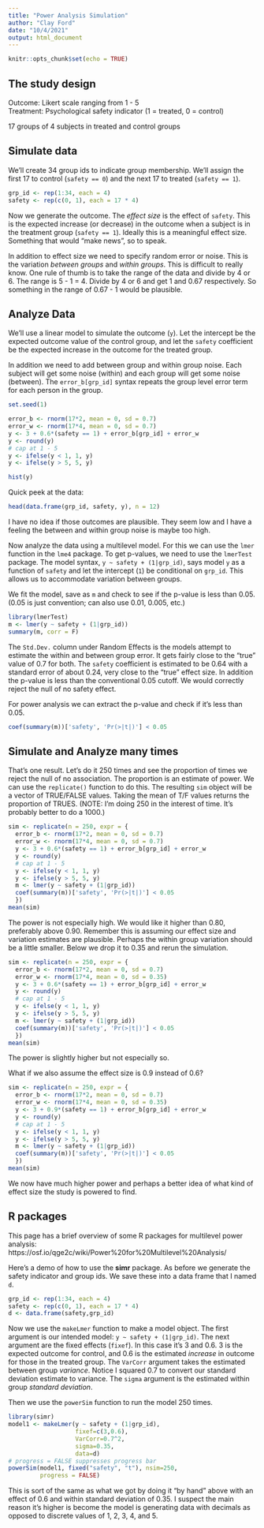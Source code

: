 ```yaml
---
title: "Power Analysis Simulation"
author: "Clay Ford"
date: "10/4/2021"
output: html_document
---
```


```r
knitr::opts_chunk$set(echo = TRUE)
```

## The study design

Outcome: Likert scale ranging from 1 - 5    
Treatment: Psychological safety indicator (1 = treated, 0 = control)   

17 groups of 4 subjects in treated and control groups

## Simulate data

We'll create 34 group ids to indicate group membership. We'll assign the first 17 to control (`safety == 0`) and the next 17 to treated (`safety == 1`).

```r
grp_id <- rep(1:34, each = 4)
safety <- rep(c(0, 1), each = 17 * 4)
```

Now we generate the outcome. The _effect size_ is the effect of `safety`. This is the expected increase (or decrease) in the outcome when a subject is in the treatment group (`safety == 1`). Ideally this is a meaningful effect size. Something that would "make news", so to speak.

In addition to effect size we need to specify random error or noise. This is the variation _between groups_ and _within groups_. This is difficult to really know. One rule of thumb is to take the range of the data and divide by 4 or 6. The range is 5 - 1 = 4. Divide by 4 or 6 and get 1 and 0.67 respectively. So something in the range of 0.67 - 1 would be plausible. 

## Analyze Data

We'll use a linear model to simulate the outcome (`y`). Let the intercept be the expected outcome value of the control group, and let the `safety` coefficient be the expected increase in the outcome for the treated group.

In addition we need to add between group and within group noise. Each subject will get some noise (within) and each group will get some noise (between). The `error_b[grp_id]` syntax repeats the group level error term for each person in the group.

```r
set.seed(1)
```


```r
error_b <- rnorm(17*2, mean = 0, sd = 0.7)
error_w <- rnorm(17*4, mean = 0, sd = 0.7)
y <- 3 + 0.6*(safety == 1) + error_b[grp_id] + error_w
y <- round(y)
# cap at 1 - 5
y <- ifelse(y < 1, 1, y)
y <- ifelse(y > 5, 5, y)

```

```r
hist(y)
```

Quick peek at the data:

```r
head(data.frame(grp_id, safety, y), n = 12)
```

I have no idea if those outcomes are plausible. They seem low and I have a feeling the between and within group noise is maybe too high.

Now analyze the data using a multilevel model. For this we can use the `lmer` function in the `lme4` package. To get p-values, we need to use the `lmerTest` package. The model syntax, `y ~ safety + (1|grp_id)`, says model `y` as a function of `safety` and let the intercept (`1`) be conditional on `grp_id`. This allows us to accommodate variation between groups. 

We fit the model, save as `m` and check to see if the p-value is less than 0.05. (0.05 is just convention; can also use 0.01, 0.005, etc.)

```r
library(lmerTest)
m <- lmer(y ~ safety + (1|grp_id))
summary(m, corr = F)
```

The `Std.Dev.` column under Random Effects is the models attempt to estimate the within and between group error. It gets fairly close to the "true" value of 0.7 for both. The `safety` coefficient is estimated to be 0.64 with a standard error of about 0.24, very close to the "true" effect size. In addition the p-value is less than the conventional 0.05 cutoff. We would correctly reject the null of no safety effect.

For power analysis we can extract the p-value and check if it's less than 0.05.

```r
coef(summary(m))['safety', 'Pr(>|t|)'] < 0.05

```

## Simulate and Analyze many times

That's one result. Let's do it 250 times and see the proportion of times we reject the null of no association. The proportion is an estimate of power. We can use the `replicate()` function to do this. The resulting `sim` object will be a vector of TRUE/FALSE values. Taking the mean of T/F values returns the proportion of TRUES. (NOTE: I'm doing 250 in the interest of time. It's probably better to do a 1000.)

```r
sim <- replicate(n = 250, expr = {
  error_b <- rnorm(17*2, mean = 0, sd = 0.7)
  error_w <- rnorm(17*4, mean = 0, sd = 0.7)
  y <- 3 + 0.6*(safety == 1) + error_b[grp_id] + error_w
  y <- round(y)
  # cap at 1 - 5
  y <- ifelse(y < 1, 1, y)
  y <- ifelse(y > 5, 5, y)
  m <- lmer(y ~ safety + (1|grp_id))
  coef(summary(m))['safety', 'Pr(>|t|)'] < 0.05
  })
mean(sim)
```

The power is not especially high. We would like it higher than 0.80, preferably above 0.90. Remember this is assuming our effect size and variation estimates are plausible. Perhaps the within group variation should be a little smaller. Below we drop it to 0.35 and rerun the simulation.

```r
sim <- replicate(n = 250, expr = {
  error_b <- rnorm(17*2, mean = 0, sd = 0.7)
  error_w <- rnorm(17*4, mean = 0, sd = 0.35)
  y <- 3 + 0.6*(safety == 1) + error_b[grp_id] + error_w
  y <- round(y)
  # cap at 1 - 5
  y <- ifelse(y < 1, 1, y)
  y <- ifelse(y > 5, 5, y)
  m <- lmer(y ~ safety + (1|grp_id))
  coef(summary(m))['safety', 'Pr(>|t|)'] < 0.05
  })
mean(sim)
```

The power is slightly higher but not especially so.

What if we also assume the effect size is 0.9 instead of 0.6?

```r
sim <- replicate(n = 250, expr = {
  error_b <- rnorm(17*2, mean = 0, sd = 0.7)
  error_w <- rnorm(17*4, mean = 0, sd = 0.35)
  y <- 3 + 0.9*(safety == 1) + error_b[grp_id] + error_w
  y <- round(y)
  # cap at 1 - 5
  y <- ifelse(y < 1, 1, y)
  y <- ifelse(y > 5, 5, y)
  m <- lmer(y ~ safety + (1|grp_id))
  coef(summary(m))['safety', 'Pr(>|t|)'] < 0.05
  })
mean(sim)
```

We now have much higher power and perhaps a better idea of what kind of effect size the study is powered to find.

## R packages

This page has a brief overview of some R packages for multilevel power analysis: https://osf.io/qge2c/wiki/Power%20for%20Multilevel%20Analysis/ 

Here's a demo of how to use the **simr** package. As before we generate the safety indicator and group ids. We save these into a data frame that I named `d`.

```r
grp_id <- rep(1:34, each = 4)
safety <- rep(c(0, 1), each = 17 * 4)
d <- data.frame(safety,grp_id)
```

Now we use the `makeLmer` function to make a model object. The first argument is our intended model: `y ~ safety + (1|grp_id)`. The next argument are the fixed effects (`fixef`). In this case it's 3 and 0.6. 3 is the expected outcome for control, and 0.6 is the estimated _increase_ in outcome for those in the treated group. The `VarCorr` argument takes the estimated between group _variance_. Notice I squared 0.7 to convert our standard deviation estimate to variance. The `sigma` argument is the estimated within group _standard deviation_. 

Then we use the `powerSim` function to run the model 250 times.

```r
library(simr)
model1 <- makeLmer(y ~ safety + (1|grp_id), 
                   fixef=c(3,0.6), 
                   VarCorr=0.7^2, 
                   sigma=0.35, 
                   data=d)
# progress = FALSE suppresses progress bar
powerSim(model1, fixed("safety", "t"), nsim=250,
         progress = FALSE)

```

This is sort of the same as what we got by doing it "by hand" above with an effect of 0.6 and within standard deviation of 0.35. I suspect the main reason it's higher is become the model is generating data with decimals as opposed to discrete values of 1, 2, 3, 4, and 5.